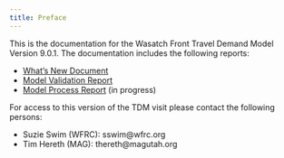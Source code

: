```yaml
---
title: Preface
---
```


This is the documentation for the Wasatch Front Travel Demand Model Version 9.0.1. The documentation includes the following reports:

 - [What's New Document](whats-new/1-overview.qmd)
 - [Model Validation Report](validation/1-tripgen.qmd)
 - [Model Process Report](model-process/emptylink) (in progress)

For access to this version of the TDM visit please contact the following persons:

 - Suzie Swim (WFRC): sswim@wfrc.org
 - Tim Hereth (MAG): thereth@magutah.org